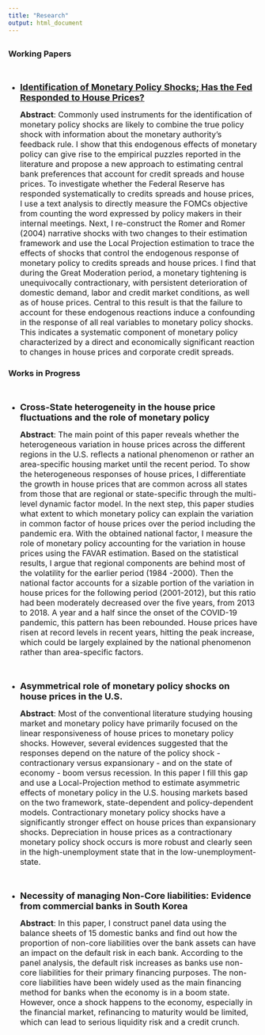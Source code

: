 ```yaml
---
title: "Research"
output: html_document
---
```


## {.tabset}

### Working Papers

<br />

- <a href="JMP.pdf#" class="download" title="Download JMP as PDF"> <font size="4"> **Identification of Monetary Policy Shocks; Has the Fed Responded to House Prices?**  </font> </a> <br />

    <font size="3"> **Abstract**: Commonly used instruments for the identification of monetary policy shocks are likely to combine the true policy shock with information about the monetary authority’s feedback rule. I show that this endogenous effects of monetary policy can give rise to the empirical puzzles reported in the literature and propose a new approach to estimating central bank preferences that account for credit spreads and house prices. To investigate whether the Federal Reserve has responded systematically to credits spreads and house prices, I use a text analysis to directly measure the FOMCs objective from counting the word expressed by policy makers in their internal meetings. Next, I re-construct the Romer and Romer (2004) narrative shocks with two changes to their estimation framework and use the Local Projection estimation to trace the effects of shocks that control the endogenous response of monetary policy to credits spreads and house prices. I find that during the Great Moderation period, a monetary tightening is unequivocally contractionary, with persistent deterioration of domestic demand, labor and credit market conditions, as well as of house prices. Central to this result is that the failure to account for these endogenous reactions induce a confounding in the response of all real variables to monetary policy shocks. This indicates a systematic component of monetary policy characterized by a direct and economically significant reaction to changes in house prices and corporate credit spreads. </font> <br />

### Works in Progress

<br />

- <a> <font size="4"> **Cross-State heterogeneity in the house price fluctuations and the role of monetary policy**  </font> </a> <br />

    <font size="3"> **Abstract**: The main point of this paper reveals whether the heterogeneous variation in house prices across the different regions in the U.S. reflects a national phenomenon or rather an area-specific housing market until the recent period. To show the heterogeneous responses of house prices, I differentiate the growth in house prices that are common across all states from those that are regional or state-specific through the multi-level dynamic factor model. In the next step, this paper studies what extent to which monetary policy can explain the variation in common factor of house prices over the period including the pandemic era. With the obtained national factor, I measure the role of monetary policy accounting for the variation in house prices using the FAVAR estimation. Based on the statistical results, I argue that regional components are behind most of the volatility for the earlier period (1984 -2000). Then the national factor accounts for a sizable portion of the variation in house prices for the following period (2001-2012), but this ratio had been moderately decreased over the five years, from 2013 to 2018. A year and a half since the onset of the COVID-19 pandemic, this pattern has been rebounded. House prices have risen at record levels in recent years, hitting the peak increase, which could be largely explained by the national phenomenon rather than area-specific factors.
 </font> <br /> <br /> <br />

- <a> <font size="4"> **Asymmetrical role of monetary policy shocks on house prices in the U.S.** </font> </a> <br />

    <font size="3"> **Abstract**: Most of the conventional literature studying housing market and monetary policy have primarily focused on the linear responsiveness of house prices to monetary policy shocks. However, several evidences suggested that the responses depend on the nature of the policy shock - contractionary versus expansionary - and on the state of economy - boom versus recession. In this paper I fill this gap and use a Local-Projection method to estimate asymmetric effects of monetary policy in the U.S. housing markets based on the two framework, state-dependent and policy-dependent models. Contractionary monetary policy shocks have a significantly stronger effect on house prices than expansionary shocks. Depreciation in house prices as a contractionary monetary policy shock occurs is more robust and clearly seen in the high-unemployment state that in the low-unemployment-state.
 </font> <br /> <br /> <br />
 
- <a> <font size="4"> **Necessity of managing Non-Core liabilities: Evidence from commercial banks in South Korea** </font> </a> <br />

    <font size="3"> **Abstract**: In this paper, I construct panel data using the balance sheets of 15 domestic banks and find out how the proportion of non-core liabilities over the bank assets can have an impact on the default risk in each bank. According to the panel analysis, the default risk increases as banks use non-core liabilities for their primary financing purposes. The non-core liabilities have been widely used as the main financing method for banks when the economy is in a boom state. However, once a shock happens to the economy, especially in the financial market, refinancing to maturity would be limited, which can lead to serious liquidity risk and a credit crunch.
 </font> <br />
